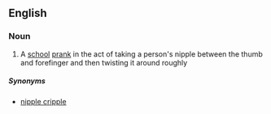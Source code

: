 ==English==


===Noun===
{{en-noun}}

# {{context|vulgar|slang|lang=en}} A [[school]] [[prank]] in the act of taking a person's nipple between the thumb and forefinger and then twisting it around roughly

=====Synonyms=====
* [[nipple cripple]]